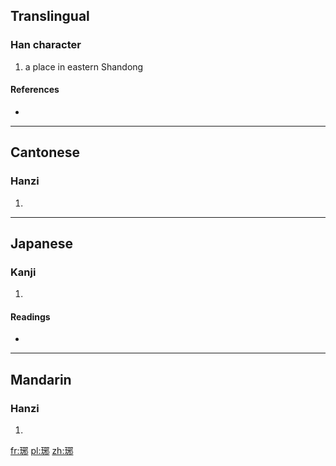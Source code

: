 ==Translingual==

===Han character===
{{Han char|rn=96|rad=玉|as=07|sn=11|four=1712<sub>7</sub>|canj=一土一竹中 (MGMHL)}}

# a place in eastern Shandong

====References====
* {{Han ref|kx=0733.090|dkj=21018|dj=1146.010|hdz=21110.090|uh=740A|ud=29706|bh=B278|bd=45688}}

----

==Cantonese==

===Hanzi===
{{yue-hanzi|jyut=|y=ye4}}

# {{defn|lang=yue|sort=玉07}}

----

==Japanese==

===Kanji===
{{ja-kanji|grade=|rs=玉07}}

# {{defn|lang=ja|sort=玉07}}

====Readings====
* {{ja-readings|on=[[や]] (ya)|kun=|nanori=}}

----

==Mandarin==

===Hanzi===
{{cmn-hanzi|pin=[[yé]] ([[ye2]])|wg=yeh<sup>2</sup>}}

# {{defn|lang=cmn|sort=玉07}}

[[fr:琊]]
[[pl:琊]]
[[zh:琊]]